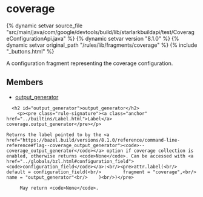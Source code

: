 <html devsite>
<head>
  <meta name="project_path" value="/_project.yaml">
  <meta name="book_path" value="/versions/8.1.0/_book.yaml">
</head>
<body>

<h1 class="page-title" id="modules.coverage">coverage</h1>

{% dynamic setvar source_file "src/main/java/com/google/devtools/build/lib/starlarkbuildapi/test/CoverageConfigurationApi.java" %}
{% dynamic setvar version "8.1.0" %}
{% dynamic setvar original_path "/rules/lib/fragments/coverage" %}
{% include "_buttons.html" %}
<!-- {% raw %} -->

A configuration fragment representing the coverage configuration.

<h2>Members</h2>
<ul>
    <li>
    <a href="#output_generator">output_generator</a>
  </li>
  </ul>

      <h2 id="output_generator">output_generator</h2>
        <p><pre class="rule-signature"><a class="anchor" href="../builtins/Label.html">Label</a> coverage.output_generator</pre></p>

    Returns the label pointed to by the <a href="https://bazel.build/versions/8.1.0/reference/command-line-reference#flag--coverage_output_generator"><code>--coverage_output_generator</code></a> option if coverage collection is enabled, otherwise returns <code>None</code>. Can be accessed with <a href="../globals/bzl.html#configuration_field"><code>configuration_field</code></a>:<br/><pre>attr.label(<br/>    default = configuration_field(<br/>        fragment = "coverage",<br/>        name = "output_generator"<br/>    )<br/>)</pre>

         May return <code>None</code>.


</body>
</html>

<!-- {% endraw %} -->
